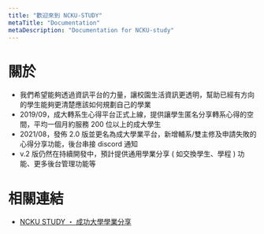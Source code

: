 ```yaml
---
title: "歡迎來到 NCKU-STUDY"
metaTitle: "Documentation"
metaDescription: "Documentation for NCKU-study"
---
```


# 關於
- 我們希望能夠透過資訊平台的力量，讓校園生活資訊更透明，幫助已經有方向的學生能夠更清楚應該如何規劃自己的學業
- 2019/09，成大轉系生心得平台正式上線，提供讓學生匿名分享轉系心得的空間，平均一個月約服務 200 位以上的成大學生
- 2021/08，發佈 2.0 版並更名為成大學業平台，新增輔系/雙主修及申請失敗的心得分享功能，後台串接 discord 通知
- v.2 版仍然在持續開發中，預計提供通用學業分享 ( 如交換學生、學程 ) 功能、更多後台管理功能等

# 相關連結

- [NCKU STUDY ・ 成功大學學業分享](https://nckustudy.com)
